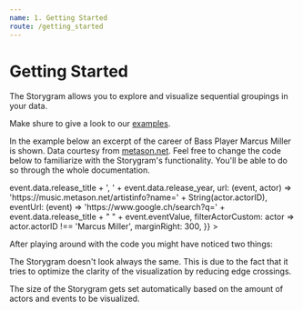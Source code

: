 ```yaml
---
name: 1. Getting Started
route: /getting_started
---
```



# Getting Started

The Storygram allows you to explore and visualize sequential groupings in your data.

Make shure to give a look to our [examples](https://storygram-demo.netlify.app/).

In the example below an excerpt of the career of Bass Player Marcus Miller is shown. Data courtesy from [metason.net](https://metason.net/). Feel free to change the code below to familiarize with the Storygram's functionality. You'll be able to do so through the whole documentation.

<Playground>
<StorygramGUI 
  data={MetasonData()}
  config={{
    dataFormat: 'array',
    eventField: 'release_year',
    actorArrayField: 'participants',
    filterGroupAmt: [3, undefined],
    filterGroupSize: [5, 15],
    filterEventValue: [1982, 1989],
    eventDescription: event =>
      event.data.release_title + ', ' + event.data.release_year,
    url: (event, actor) =>
      'https://music.metason.net/artistinfo?name=' + String(actor.actorID),
    eventUrl: (event) => 'https://www.google.ch/search?q=' + event.data.release_title + " " + event.eventValue,
    filterActorCustom: actor => actor.actorID !== 'Marcus Miller',
    marginRight: 300,
  }}
></StorygramGUI>
</Playground>

After playing around with the code you might have noticed two things:

The Storygram doesn't look always the same. This is due to the fact that it tries to optimize the clarity of the visualization by reducing edge crossings.

The size of the Storygram gets set automatically based on the amount of actors and events to be visualized.
